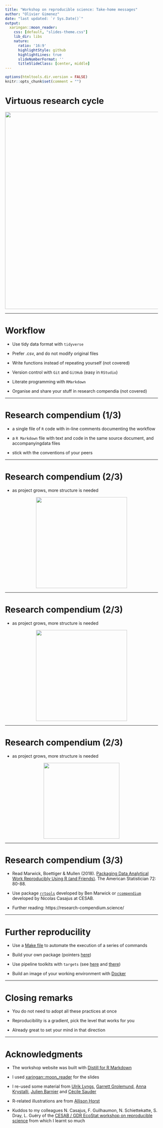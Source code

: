 ```yaml
---
title: "Workshop on reproducible science: Take-home messages"
author: "Olivier Gimenez"
date: "last updated: `r Sys.Date()`"
output:
  xaringan::moon_reader:
    css: [default, "slides-theme.css"]
    lib_dir: libs
    nature:
      ratio: '16:9'
      highlightStyle: github
      highlightLines: true
      slideNumberFormat: ''
      titleSlideClass: [center, middle]
---
```


```r
options(htmltools.dir.version = FALSE)
knitr::opts_chunk$set(comment = "")
```


# Virtuous research cycle

<center>

<img src="assets/researchcycle.jpg" width="650px" />

</center>


---

# Workflow

* Use tidy data format with `tidyverse`

* Prefer .csv, and do not modify original files

* Write functions instead of repeating yourself (not covered)

* Version control with `Git` and `GitHub` (easy in `RStudio`)

* Literate programming with `RMarkdown`

* Organise and share your stuff in research compendia (not covered)

---

# Research compendium (1/3)

* a single file of `R` code with in-line comments documenting the  workflow

* a `R Markdown` file with text and code in the same source document, and accompanyingdata files

* stick with the conventions of your peers

---

# Research compendium (2/3)

* as project grows, more structure is needed

<center>

<img src="img/fig1.png" width="300px" />

</center>

---

# Research compendium (2/3)

* as project grows, more structure is needed

<center>

<img src="img/fig2.png" width="300px" />

</center>


---

# Research compendium (2/3)

* as project grows, more structure is needed

<center>

<img src="img/fig3.png" width="250px" />

</center>


---

# Research compendium (3/3)

* Read Marwick, Boettiger & Mullen (2018). [Packaging Data Analytical Work Reproducibly Using R (and Friends)](https://peerj.com/preprints/3192/). The American Statistician 72: 80-88.

* Use package [`rrtools`](https://github.com/benmarwick/rrtools) developed by Ben Marwick or  [`rcompendium`](https://frbcesab.github.io/rcompendium/) developed by Nicolas Casajus at CESAB.

* Further reading: https://research-compendium.science/ 

---

# Further reproducility

* Use a [Make file](https://kbroman.org/minimal_make/) to automate the execution of a series of commands

* Build your own package (pointers [here](https://support.rstudio.com/hc/en-us/articles/200486488-Developing-Packages-with-RStudio))

* Use pipeline toolkits with `targets` (see [here](https://ropensci.org/blog/2021/02/03/targets/) and [there](https://books.ropensci.org/targets/))

* Build an image of your working environment with  [Docker](https://environments.rstudio.com/docker) 



---

# Closing remarks

* You do not need to adopt all these practices at once

* Reproducibility is a gradient, pick the level that works for you

* Already great to set your mind in that direction


---

# Acknowledgments

* The workshop website was built with [Distill for R Markdown](https://rstudio.github.io/distill/website.html)

* I used [xaringan::moon_reader](https://slides.yihui.org/xaringan/#1) for the slides

* I re-used some material from [Ulrik Lyngs](https://ulriklyngs.com/), [Garrett Grolemund](https://rstudio.com/speakers/garrett-grolemund/), [Anna Krystalli](https://annakrystalli.me/), [Julien Barnier](https://juba.github.io/tidyverse/) and [Cécile Sauder](https://github.com/cecilesauder/RLadiesTidyverse)

* R-related illustrations are from [Allison Horst](https://github.com/allisonhorst/stats-illustrations)

* Kuddos to my colleagues N. Casajus, F. Guilhaumon, N. Schiettekatte, S. Dray, L. Guéry of the [CESAB / GDR EcoStat workshop on reproducible science](https://frbcesab.github.io/datatoolbox/) from which I learnt so much

